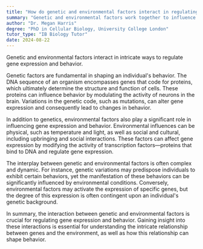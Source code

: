 ```yaml
---
title: "How do genetic and environmental factors interact in regulating gene expression and behavior?"
summary: "Genetic and environmental factors work together to influence gene expression and behavior, highlighting the complex interplay between heredity and surroundings in shaping individual traits."
author: "Dr. Megan Harris"
degree: "PhD in Cellular Biology, University College London"
tutor_type: "IB Biology Tutor"
date: 2024-08-22
---
```


Genetic and environmental factors interact in intricate ways to regulate gene expression and behavior.

Genetic factors are fundamental in shaping an individual's behavior. The DNA sequence of an organism encompasses genes that code for proteins, which ultimately determine the structure and function of cells. These proteins can influence behavior by modulating the activity of neurons in the brain. Variations in the genetic code, such as mutations, can alter gene expression and consequently lead to changes in behavior.

In addition to genetics, environmental factors also play a significant role in influencing gene expression and behavior. Environmental influences can be physical, such as temperature and light, as well as social and cultural, including upbringing and social interactions. These factors can affect gene expression by modifying the activity of transcription factors—proteins that bind to DNA and regulate gene expression.

The interplay between genetic and environmental factors is often complex and dynamic. For instance, genetic variations may predispose individuals to exhibit certain behaviors, yet the manifestation of these behaviors can be significantly influenced by environmental conditions. Conversely, environmental factors may activate the expression of specific genes, but the degree of this expression is often contingent upon an individual's genetic background.

In summary, the interaction between genetic and environmental factors is crucial for regulating gene expression and behavior. Gaining insight into these interactions is essential for understanding the intricate relationship between genes and the environment, as well as how this relationship can shape behavior.
    
